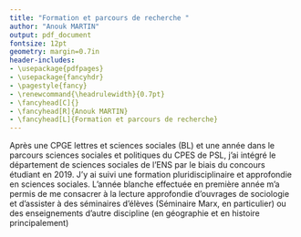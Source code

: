 ```yaml
---
title: "Formation et parcours de recherche "
author: "Anouk MARTIN"
output: pdf_document
fontsize: 12pt
geometry: margin=0.7in
header-includes:
- \usepackage{pdfpages}
- \usepackage{fancyhdr}
- \pagestyle{fancy}
- \renewcommand{\headrulewidth}{0.7pt}
- \fancyhead[C]{} 
- \fancyhead[R]{Anouk MARTIN}
- \fancyhead[L]{Formation et parcours de recherche}
---
```


\setlength{\parindent}{1.2cm}

Après une CPGE lettres et sciences sociales (BL) et une année dans le parcours sciences sociales et politiques du CPES de PSL, j'ai intégré le département de sciences sociales de l'ENS par le biais du concours étudiant en 2019. J'y ai suivi une formation pluridisciplinaire et approfondie en sciences sociales. L'année blanche effectuée en première année m'a permis de me consacrer à la lecture approfondie d'ouvrages de sociologie et d’assister à des séminaires d'élèves (Séminaire Marx, en particulier) ou des enseignements d'autre discipline (en géographie et en histoire principalement)

